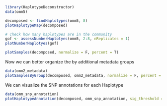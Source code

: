 
```r
library(HaplotypeDeconstructor)
data(omm5)
```

```r
decomposed <- findHaplotypes(omm5, 8)
plotHaplotypeMap(decomposed)
```


```r
# check how many haplotypes are in the community
gof <- assessNumberHaplotyes(omm5, 2:8, nReplicates = 1)
plotNumberHaplotyes(gof)
```

```r
plotSamples(decomposed, normalize = F, percent = T)
```

Now we can better organize the by additional metadata groups

```r
data(omm2_metadata)
plotSamplesByGroup(decomposed, omm2_metadata, normalize = F, percent = T)
```


We can visualize the SNP annotations for each Haplotype

```r
data(omm_snp_annotation)
plotHaplotypeAnnotation(decomposed, omm_snp_annotation, sig_threshold = 0.002)
```


